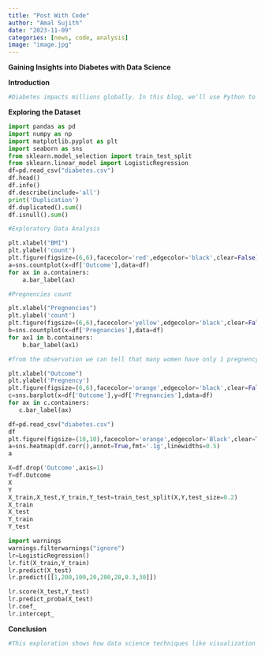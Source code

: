 ```yaml
---
title: "Post With Code"
author: "Amal Sujith"
date: "2023-11-09"
categories: [news, code, analysis]
image: "image.jpg"
---
```

**Gaining Insights into Diabetes with Data Science**

**Introduction**
```python
#Diabetes impacts millions globally. In this blog, we'll use Python to analyze a diabetes dataset, visualize key features, and build a predictive model with logistic regression. Join me on this journey into the data to uncover insights that could inform diabetes care and research.
```

**Exploring the Dataset**
```python
import pandas as pd
import numpy as np
import matplotlib.pyplot as plt
import seaborn as sns
from sklearn.model_selection import train_test_split
from sklearn.linear_model import LogisticRegression
df=pd.read_csv("diabetes.csv")
df.head()
df.info()
df.describe(include='all')
print('Duplication')
df.duplicated().sum()
df.isnull().sum()
```
```python
#Exploratory Data Analysis
```
```python
plt.xlabel("BMI")
plt.ylabel('count')
plt.figure(figsize=(6,6),facecolor='red',edgecolor='black',clear=False)
a=sns.countplot(x=df['Outcome'],data=df)
for ax in a.containers:
    a.bar_label(ax)
```
```python
#Pregnencies count
```
```python
plt.xlabel("Pregnencies")
plt.ylabel('count')
plt.figure(figsize=(6,6),facecolor='yellow',edgecolor='black',clear=False)
b=sns.countplot(x=df['Pregnancies'],data=df)
for ax1 in b.containers:
    b.bar_label(ax1)
```
```python
#from the observation we can tell that many women have only 1 pregnency   
```
 ```python
 plt.xlabel("Outcome")
plt.ylabel('Pregnency')
plt.figure(figsize=(6,6),facecolor='orange',edgecolor='black',clear=False)
c=sns.barplot(x=df['Outcome'],y=df['Pregnancies'],data=df)
for ax in c.containers:
    c.bar_label(ax)
```
```python
df=pd.read_csv("diabetes.csv")
df
plt.figure(figsize=(10,10),facecolor='orange',edgecolor='Black',clear=True)
a=sns.heatmap(df.corr(),annot=True,fmt='.1g',linewidths=0.5)
a
```
```python
X=df.drop('Outcome',axis=1)
Y=df.Outcome
X
Y
X_train,X_test,Y_train,Y_test=train_test_split(X,Y,test_size=0.2)
X_train
X_test
Y_train
Y_test
```
```python
import warnings
warnings.filterwarnings("ignore")
lr=LogisticRegression()
lr.fit(X_train,Y_train)
lr.predict(X_test)
lr.predict([[1,200,100,20,200,28,0.3,30]])

lr.score(X_test,Y_test)
lr.predict_proba(X_test)
lr.coef_
lr.intercept_
```

**Conclusion**
```python
#This exploration shows how data science techniques like visualization and modeling can unlock insights from diabetes data. There are many opportunities to further analyze this data and extract meaningful patterns to inform care and quality of life.
```
